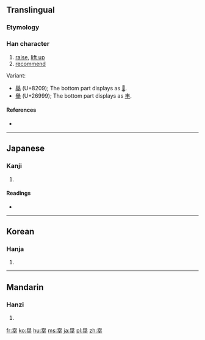 {{also|舉|挙|举}}
==Translingual==
{{ja-forms|[[挙]]|[[举]]|[[擧]]}}
===Etymology===
{{Han compound|與|手|c1=p|c2=s|t2=hand|ls=psc}}

===Han character===
{{Han char|rn=64|rad=手|as=14|sn=18|four=|canj=竹金手 (HCQ), X竹金手 (XHCQ)|ids=⿱[[與]][[手]]}}

# [[raise]], [[lift up]]
# [[recommend]]

Variant:
* [[舉]] (U+8209); The bottom part displays as [[𠀆]].
* [[𦦙]] (U+26999); The bottom part displays as [[丰]].

====References====
* {{Han ref|kx=0460.100|dkj=12863|dj=0808.300|hdz=31966.010|uh=64E7|ud=25831}}

----

==Japanese==

===Kanji===
{{ja-kanji|grade=|rs=手14|style=ky|shin=挙}}

# {{defn|lang=ja|sort=手14}}

====Readings====
* {{ja-readings|on=[[きょ]] (kyo)|kun=[[あげる]] (ageru)}}

----

==Korean==

===Hanja===
{{ko-hanja|hangeul=거|eumhun=|rv=geo|mr=kŏ|y=ke}}

# {{defn|lang=ko|sort=手14}}

----

==Mandarin==

===Hanzi===
{{cmn-hanzi|sim=举|pin=[[jǔ]] ([[ju3]])|wg=chü<sup>3</sup>}}

# {{defn|lang=cmn|sort=手14}}

[[fr:擧]]
[[ko:擧]]
[[hu:擧]]
[[ms:擧]]
[[ja:擧]]
[[pl:擧]]
[[zh:擧]]